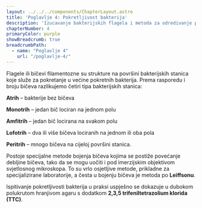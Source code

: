 ```yaml
---
layout: ../../../components/ChapterLayout.astro
title: 'Poglavlje 4: Pokretljivost bakterija'
description: 'Izucavanje bakterijskih flagela i metoda za odredivanje pokretljivosti bakterija'
chapterNumber: 4
primaryColor: purple
showBreadcrumb: true
breadcrumbPath:
  - name: "Poglavlje 4"
    url: "/poglavlje-4/"
---
```



Flagele ili bičevi filamentozne su strukture na površini bakterijskih stanica koje služe za pokretanje u većine pokretnih bakterija. Prema rasporedu i broju bičeva razlikujemo četiri tipa bakterijskih stanica:

**Atrih** – bakterije bez bičeva

**Monotrih** – jedan bič lociran na jednom polu

**Amfitrih** – jedan bič locirana na svakom polu

**Lofotrih** – dva ili više bičeva lociranih na jednom ili oba pola

**Peritrih** – mnogo bičeva na cijeloj površini stanica.

Postoje specijalne metode bojenja bičeva kojima se postiže povećanje debljine bičeva, tako da se mogu uočiti i pod imerzijskim objektivom svjetlosnog mikroskopa. To su vrlo osjetljive metode, prikladne za specijalizirane laboratorije, a česta u bojenju bičeva je metoda po **Leiffsonu**.

Ispitivanje pokretljivosti bakterija u praksi uspješno se dokazuje u dubokom polukrutom hranjivom agaru s dodatkom **2,3,5 trifeniltetrazolium klorida (TTC)**.